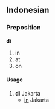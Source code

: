 ==Indonesian==
===Preposition===
'''di'''

# in
# at
# on

====Usage====
# '''di''' Jakarta
#* [[in]] Jakarta